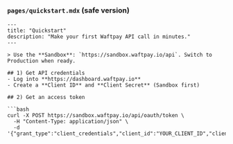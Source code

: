 ### `pages/quickstart.mdx` (safe version)

```mdx
---
title: "Quickstart"
description: "Make your first Waftpay API call in minutes."
---

> Use the **Sandbox**: `https://sandbox.waftpay.io/api`. Switch to Production when ready.

## 1) Get API credentials
- Log into **https://dashboard.waftpay.io**
- Create a **Client ID** and **Client Secret** (Sandbox first)

## 2) Get an access token

```bash
curl -X POST https://sandbox.waftpay.io/api/oauth/token \
  -H "Content-Type: application/json" \
  -d '{"grant_type":"client_credentials","client_id":"YOUR_CLIENT_ID","client_secret":"YOUR_CLIENT_SECRET"}'
